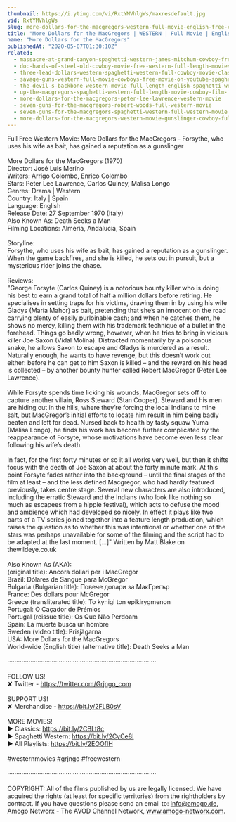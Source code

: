 ```yaml
---
thumbnail: https://i.ytimg.com/vi/RxtYMVhlgWs/maxresdefault.jpg
vid: RxtYMVhlgWs
slug: more-dollars-for-the-macgregors-western-full-movie-english-free-cowboy-film
title: "More Dollars for the MacGregors | WESTERN | Full Movie | English | Free Cowboy Film"
name: "More Dollars for the MacGregors"
publishedAt: "2020-05-07T01:30:10Z"
related:
  - massacre-at-grand-canyon-spaghetti-western-james-mitchum-cowboy-free-westerns
  - doc-hands-of-steel-old-cowboy-movie-free-western-full-length-movies-free-youtube-movie
  - three-lead-dollars-western-spaghetti-western-full-cowboy-movie-classic-film-wild-west
  - savage-guns-western-full-movie-cowboys-free-movie-on-youtube-spaghetti-western
  - the-devil-s-backbone-western-movie-full-length-english-spaghetti-western-cowboyfilm-watchfree
  - up-the-macgregors-spaghetti-western-full-length-movie-cowboy-film-free-western-movie
  - more-dollars-for-the-macgregors-peter-lee-lawrence-western-movie
  - seven-guns-for-the-macgregors-robert-woods-full-western-movie
  - seven-guns-for-the-macgregors-spaghetti-western-full-western-movie
  - more-dollars-for-the-macgregors-western-movie-gunslinger-cowboy-full-length
---
```


Full Free Western Movie: More Dollars for the MacGregors - Forsythe, who uses his wife as bait, has gained a reputation as a gunslinger<br />
<br />
More Dollars for the MacGregors (1970)<br />
Director: José Luis Merino<br />
Writers: Arrigo Colombo, Enrico Colombo <br />
Stars: Peter Lee Lawrence, Carlos Quiney, Malisa Longo <br />
Genres: Drama | Western <br />
Country: Italy | Spain<br />
Language: English<br />
Release Date: 27 September 1970 (Italy) <br />
Also Known As: Death Seeks a Man <br />
Filming Locations: Almería, Andalucía, Spain <br />
<br />
Storyline:<br />
Forsythe, who uses his wife as bait, has gained a reputation as a gunslinger. When the game backfires, and she is killed, he sets out in pursuit, but a mysterious rider joins the chase. <br />
<br />
Reviews:<br />
"George Forsyte (Carlos Quiney) is a notorious bounty killer who is doing his best to earn a grand total of half a million dollars before retiring.  He specialises in setting traps for his victims, drawing them in by using his wife Gladys (María Mahor) as bait, pretending that she’s an innocent on the road carrying plenty of easily purloinable cash; and when he catches them, he shows no mercy, killing them with his trademark technique of a bullet in the forehead.  Things go badly wrong, however, when he tries to bring in vicious killer Joe Saxon (Vidal Molina).  Distracted momentarily by a poisonous snake, he allows Saxon to escape and Gladys is murdered as a result.  Naturally enough, he wants to have revenge, but this doesn’t work out either: before he can get to him Saxon is killed – and the reward on his head is collected – by another bounty hunter called Robert MacGregor (Peter Lee Lawrence).<br />
<br />
While Forsyte spends time licking his wounds, MacGregor sets off to capture another villain, Ross Steward (Stan Cooper).  Steward and his men are hiding out in the hills, where they’re forcing the local Indians to mine salt, but MacGregor’s initial efforts to locate him result in him being badly beaten and left for dead.  Nursed back to health by tasty squaw Yuma (Malisa Longo), he finds his work has become further complicated by the reappearance of Forsyte, whose motivations have become even less clear following his wife’s death.<br />
<br />
In fact, for the first forty minutes or so it all works very well, but then it shifts focus with the death of Joe Saxon at about the forty minute mark.  At this point Forsyte fades rather into the background – until the final stages of the film at least – and the less defined Macgregor, who had hardly featured previously, takes centre stage.  Several new characters are also introduced, including the erratic Steward and the Indians (who look like nothing so much as escapees from a hippie festival), which acts to defuse the mood and ambience which had developed so nicely. In effect it plays like two parts of a TV series joined together into a feature length production, which raises the question as to whether this was intentional or whether one of the stars was perhaps unavailable for some of the filming and the script had to be adapted at the last moment. [...]" Written by Matt Blake on thewildeye.co.uk<br />
<br />
Also Known As (AKA):<br />
(original title): Ancora dollari per i MacGregor<br />
Brazil: Dólares de Sangue para McGregor<br />
Bulgaria (Bulgarian title): Повече долари за МакГрегър<br />
France: Des dollars pour McGregor<br />
Greece (transliterated title): To kynigi ton epikirygmenon<br />
Portugal: O Caçador de Prémios<br />
Portugal (reissue title): Os Que Não Perdoam<br />
Spain: La muerte busca un hombre<br />
Sweden (video title): Prisjägarna<br />
USA: More Dollars for the MacGregors<br />
World-wide (English title) (alternative title): Death Seeks a Man<br />
<br />
····················································································<br />
<br />
FOLLOW US!<br />
✘ Twitter - https://twitter.com/Grjngo_com<br />
<br />
SUPPORT US!<br />
✘ Merchandise - https://bit.ly/2FLB0sV<br />
<br />
MORE MOVIES! <br />
► Classics: https://bit.ly/2CBLt8c <br />
► Spaghetti Western: https://bit.ly/2CyCe8I <br />
► All Playlists: https://bit.ly/2EOOfIH <br />
<br />
#westernmovies #grjngo #freewestern<br />
<br />
····················································································<br />
<br />
COPYRIGHT: All of the films published by us are legally licensed. We have acquired the rights (at least for specific territories) from the rightholders by contract. If you have questions please send an email to: info@amogo.de, Amogo Networx - The AVOD Channel Network, www.amogo-networx.com.
